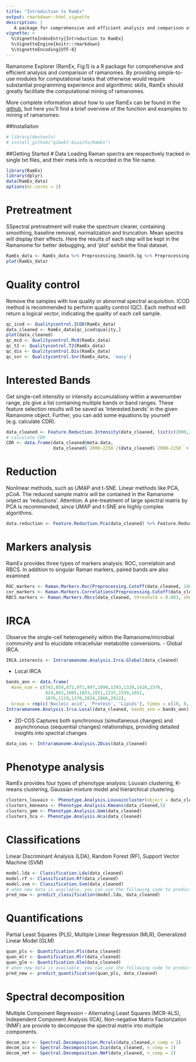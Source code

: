 ```yaml
---
title: "Introduction to RamEx"
output: rmarkdown::html_vignette
description: |
   A package for comprehensive and efficient analysis and comparison of ramanomes.
vignette: >
  %\VignetteIndexEntry{Introduction to RamEx}
  %\VignetteEngine{knitr::rmarkdown}
  %\VignetteEncoding{UTF-8}
---
```


Ramanome Explorer (RamEx, Fig.1) is a R package for comprehensive and efficient analysis and comparison of ramanomes.
By providing simple-to-use modules for computational tasks that otherwise would require substantial programming experience and algorithmic skills, RamEx should greatly facilitate the computational mining of ramanomes.

More complete information about how to use RamEx can be found in the [github](https://github.com/qibebt-bioinfo/RamEx), but here you'll find a brief overview of the function and examples to mining of ramanomes:

##Installaiton
```r
# library(devtools)
# install_github("qibebt-bioinfo/RamEx")
```

##Getting Started
# Data Loading
Raman spectra are respectively tracked in single txt files, and their meta info is recorded in the file name.
```r
library(RamEx)
library(dplyr)
data(RamEx_data)
options(mc.cores = 2)
```

# Pretreatment
SSpectral pretreatment will make the spectrum clearer, containing smoothing, baseline removal, normalization and truncation.
Mean spectra will display their effects.
Here the results of each step will be kept in the Ramanome for better debugging, and 'plot' exhibit the final dataset.
```r
RamEx_data <- RamEx_data %>% Preprocessing.Smooth.Sg %>% Preprocessing.Baseline.Polyfit %>% Preprocessing.Normalize(.,'ch') 
plot(RamEx_data)  
```

# Quality control
Remove the samples with low quality or abnormal spectral acquisition. ICOD method is recommended to perform quality control (QC). Each method will return a logical vector, indicating the quality of each cell sample.
```r
qc_icod <- Qualitycontrol.ICOD(RamEx_data)
data_cleaned <- RamEx_data[qc_icod$quality,] 
plot(data_cleaned)
qc_mcd <- Qualitycontrol.Mcd(RamEx_data) 
qc_t2 <- Qualitycontrol.T2(RamEx_data) 
qc_dis <- Qualitycontrol.Dis(RamEx_data) 
qc_snr <- Qualitycontrol.Snr(RamEx_data, 'easy')
```

# Interested Bands
Get single-cell intensitiy or intensity accumulationy within a wavenumber range, pls give a list containing multiple bands or band ranges. These feature selection results will be saved as 'interested.bands' in the given Ramanome object. Further, you can add some equations by yourself (e.g. calculate CDR). 
```r
data_cleaned <- Feature.Reduction.Intensity(data_cleaned, list(c(2000,2250),c(2750,3050), 1450, 1665))
# calculate CDR
CDR <- data.frame(data_cleaned@meta.data, 
                  data_cleaned$`2000~2250`/(data_cleaned$`2000~2250` + data_cleaned$`2750~3050`))
```

# Reduction
Nonlinear methods, such as UMAP and t-SNE. Linear methods like PCA, pCoA. The reduced sample matrix will be contained in the Ramanome onject as 'reductions'. Attention: A pre-treatment of large spectral matrix by PCA is recommended, since UMAP and t-SNE are highly complex algorithms.
```r
data.reduction <- Feature.Reduction.Pca(data_cleaned) %>% Feature.Reduction.Pcoa %>% Feature.Reduction.Tsne %>% Feature.Reduction.Umap
``` 

# Markers analysis
RamEx provides three types of markers analysis: ROC, correlation and RBCS. 
In addition to singular Raman markers, paired bands are also examined
```r
ROC_markers <- Raman.Markers.Roc(Preprocessing.Cutoff(data_cleaned, 1400, 1500), paired  = TRUE, threshold = 0.6) 
cor_markers <- Raman.Markers.Correlations(Preprocessing.Cutoff(data_cleaned, 1400, 1500), min.cor = 0.6) 
RBCS.markers <- Raman.Markers.Rbcs(data_cleaned, threshold = 0.003, show = T) 
```

# IRCA
Observe the single-cell heterogeneity within the Ramanome/microbial community and to elucidate intracellular metabolite conversions.
- Global IRCA.
```r
IRCA.interests <- Intraramanome.Analysis.Irca.Global(data_cleaned)
```
- Local IRCA
```r
bands_ann <- data.frame(
  Wave_num = c(742,850,872,971,997,1098,1293,1328,1426,1576,
               824,883,1005,1033,1051,1237,1559,1651,
               1076,1119,1370,2834,2866,2912),
  Group = rep(c('Nucleic acid', 'Protein', 'Lipids'), times = c(10, 8, 6)) )
Intraramanome.Analysis.Irca.Local(data_cleaned, bands_ann = bands_ann)
```
- 2D-COS
Captures both synchronous (simultaneous changes) and asynchronous (sequential changes) relationships, providing detailed insights into spectral changes
```r
data_cos <- Intraramanome.Analysis.2Dcos(data_cleaned) 
```

# Phenotype analysis
RamEx provides four types of phenotype analysis: Louvain clustering, K-means clustering, Gaussian mixture model and hierarchical clustering.
```r
clusters_louvain <- Phenotype.Analysis.Louvaincluster(object = data_cleaned, resolutions = c(0.8)) 
clusters_kmneans <- Phenotype.Analysis.Kmeans(data_cleaned,5)
clusters_gmm <- Phenotype.Analysis.Gmm(data_cleaned)
clusters_hca <- Phenotype.Analysis.Hca(data_cleaned)
```

# Classifications
Linear Discriminant Analysis (LDA), Random Forest (RF), Support Vector Machine (SVM)
```r
model.lda <- Classification.Lda(data_cleaned)
model.rf <- Classification.Rf(data_cleaned)
model.svm <- Classification.Svm(data_cleaned)
# when new data is available, you can use the following code to predict the new data by using the trained model.
pred_new <- predict_classification(model.lda, data_cleaned)
```
# Quantifications
Partial Least Squares (PLS), Multiple Linear Regression (MLR), Generalized Linear Model (GLM)
```r
quan_pls <- Quantification.Pls(data_cleaned) 
quan_mlr <- Quantification.Mlr(data_cleaned) 
quan_glm <- Quantification.Glm(data_cleaned) 
# when new data is available, you can use the following code to predict the new data by using the trained model.
pred_new <- predict_quantification(quan_pls, data_cleaned)
```

# Spectral decomposition
Multiple Component Regression - Alternating Least Squares (MCR-ALS), Independent Component Analysis (ICA), Non-negative Matrix Factorization (NMF) are provide to decompose the spectral matrix into multiple components.
```r
decom_mcr <- Spectral.Decomposition.Mcrals(data_cleaned,n_comp = 2)
decom_ica <- Spectral.Decomposition.Ica(data_cleaned, n_comp = 2) 
decom_nmf <- Spectral.Decomposition.Nmf(data_cleaned, n_comp = 2) 
```